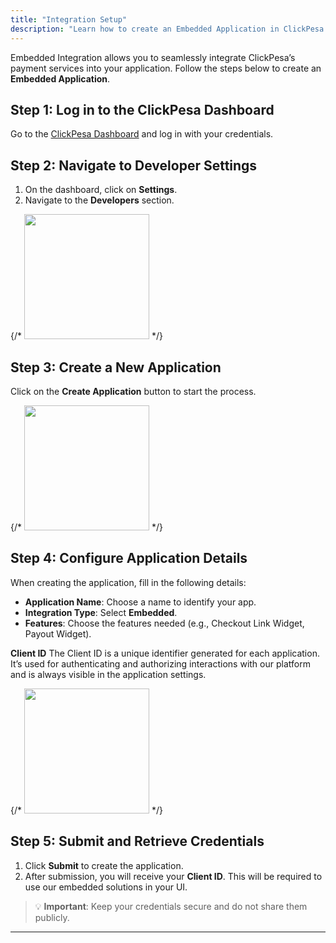 ```yaml
---
title: "Integration Setup"
description: "Learn how to create an Embedded Application in ClickPesa."
---
```


Embedded Integration allows you to seamlessly integrate ClickPesa’s payment services into your application. Follow the steps below to create an **Embedded Application**.

## Step 1: Log in to the ClickPesa Dashboard

Go to the [ClickPesa  Dashboard](https://merchant.clickpesa.com) and log in with your credentials.

## Step 2: Navigate to Developer Settings

1. On the dashboard, click on **Settings**.
2. Navigate to the **Developers** section.

{/* <img height="200" src="/images/dashboard.jpg" /> */}

## Step 3: Create a New Application

Click on the **Create Application** button to start the process.

{/* <img height="200" src="/images/dashboard.jpg" /> */}

## Step 4: Configure Application Details

When creating the application, fill in the following details:

- **Application Name**: Choose a name to identify your app.
- **Integration Type**: Select **Embedded**.
- **Features**: Choose the features needed (e.g., Checkout Link Widget, Payout Widget).

**Client ID**
The Client ID is a unique identifier generated for each application. It’s used for authenticating and authorizing interactions with our platform and is always visible in the application settings.

{/* <img height="200" src="/images/dashboard.jpg" /> */}

## Step 5: Submit and Retrieve Credentials

1. Click **Submit** to create the application.
2. After submission, you will receive your **Client ID**. This will be required to use our embedded solutions in your UI.

> 💡 **Important**: Keep your credentials secure and do not share them publicly.

---
